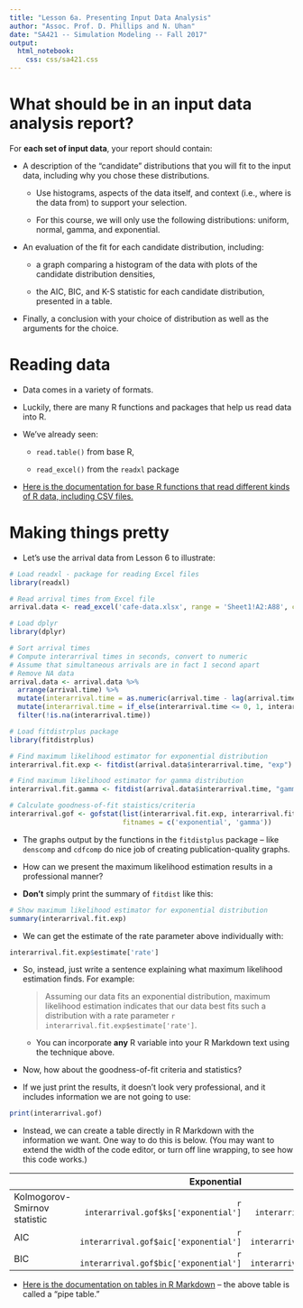 ```yaml
---
title: "Lesson 6a. Presenting Input Data Analysis"
author: "Assoc. Prof. D. Phillips and N. Uhan"
date: "SA421 -- Simulation Modeling -- Fall 2017"
output:
  html_notebook:
    css: css/sa421.css
---
```


# What should be in an input data analysis report?

For __each set of input data__, your report should contain:

* A description of the "candidate" distributions that you will fit to the
  input data, including why you chose these distributions.
  
    - Use histograms, aspects of the data itself, and context (i.e., where is
      the data from) to support your selection.
      
    - For this course, we will only use the following distributions: uniform,
      normal, gamma, and exponential.
    
* An evaluation of the fit for each candidate distribution, including:

    - a graph comparing a histogram of the data with plots of the candidate
      distribution densities,
    
    - the AIC, BIC, and K-S statistic for each candidate distribution,
      presented in a table.

* Finally, a conclusion with your choice of distribution as well as the
  arguments for the choice.


# Reading data 

* Data comes in a variety of formats.

* Luckily, there are many R functions and packages that help us read data into R.

* We've already seen:

    - `read.table()` from base R,
    
    - `read_excel()` from the `readxl` package
    
* [Here is the documentation for base R functions that read different kinds of R data, including CSV files.](https://www.rdocumentation.org/packages/utils/versions/3.4.1/topics/read.table)


# Making things pretty

* Let's use the arrival data from Lesson 6 to illustrate:

```r
# Load readxl - package for reading Excel files
library(readxl)

# Read arrival times from Excel file
arrival.data <- read_excel('cafe-data.xlsx', range = 'Sheet1!A2:A88', col_names = 'arrival.time')

# Load dplyr
library(dplyr)

# Sort arrival times 
# Compute interarrival times in seconds, convert to numeric 
# Assume that simultaneous arrivals are in fact 1 second apart
# Remove NA data
arrival.data <- arrival.data %>%
  arrange(arrival.time) %>%
  mutate(interarrival.time = as.numeric(arrival.time - lag(arrival.time))) %>% 
  mutate(interarrival.time = if_else(interarrival.time <= 0, 1, interarrival.time)) %>%
  filter(!is.na(interarrival.time))

# Load fitdistrplus package
library(fitdistrplus)

# Find maximum likelihood estimator for exponential distribution
interarrival.fit.exp <- fitdist(arrival.data$interarrival.time, "exp")

# Find maximum likelihood estimator for gamma distribution
interarrival.fit.gamma <- fitdist(arrival.data$interarrival.time, "gamma")

# Calculate goodness-of-fit staistics/criteria
interarrival.gof <- gofstat(list(interarrival.fit.exp, interarrival.fit.gamma), 
                            fitnames = c('exponential', 'gamma'))
```

* The graphs output by the functions in the `fitdistplus` package -- like
  `denscomp` and `cdfcomp` do  nice job of creating publication-quality
  graphs.

* How can we present the maximum likelihood estimation results in a
  professional manner?

* __Don't__ simply print the summary of `fitdist` like this: 

```r
# Show maximum likelihood estimator for exponential distribution
summary(interarrival.fit.exp)
```

* We can get the estimate of the rate parameter above individually with:

```r
interarrival.fit.exp$estimate['rate']
```


* So, instead, just write a sentence explaining what maximum likelihood
  estimation finds. For example:
    
    > Assuming our data fits an exponential distribution, maximum likelihood 
    > estimation indicates that our data best fits such a distribution with a rate 
    > parameter `r interarrival.fit.exp$estimate['rate']`.
    
    - You can incorporate __any__ R variable into your R Markdown text using the technique above. 
    
* Now, how about the goodness-of-fit criteria and statistics?

* If we just print the results, it doesn't look very professional, and it includes information we are not going to use:

```r
print(interarrival.gof)
```

* Instead, we can create a table directly in R Markdown with the information we want. One way to do this is below.
  (You may want to extend the width of the code editor, or turn off line wrapping, to see how this code works.)

|                              | Exponential                             | Gamma                             |
| -----------------------------| --------------------------------------: | --------------------------------: |
| Kolmogorov-Smirnov statistic | `r interarrival.gof$ks['exponential']`  | `r interarrival.gof$ks['gamma']`  |
| AIC                          | `r interarrival.gof$aic['exponential']` | `r interarrival.gof$aic['gamma']` | 
| BIC                          | `r interarrival.gof$bic['exponential']` | `r interarrival.gof$bic['gamma']` | 

* [Here is the documentation on tables in R Markdown](http://rmarkdown.rstudio.com/authoring_pandoc_markdown.html#tables) -- the above table is called a "pipe table."